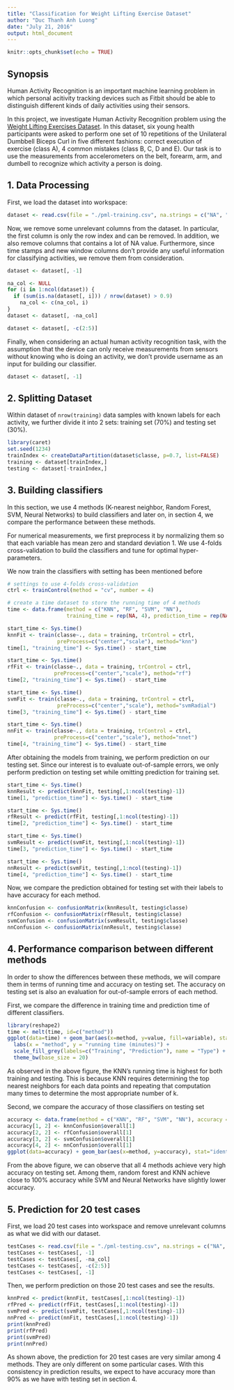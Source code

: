 ```yaml
---
title: "Classification for Weight Lifting Exercise Dataset"
author: "Duc Thanh Anh Luong"
date: "July 21, 2016"
output: html_document
---
```


```r
knitr::opts_chunk$set(echo = TRUE)
```

## Synopsis

Human Activity Recognition is an important machine learning problem in which personal acitivity tracking devices such as Fitbit should be able to distinguish different kinds of daily activities using their sensors. 

In this project, we investigate Human Activity Recognition problem using the [Weight Lifting Exercises Dataset](http://groupware.les.inf.puc-rio.br/har#weight_lifting_exercises). In this dataset, six young health participants were asked to perform one set of 10 repetitions of the Unilateral Dumbbell Biceps Curl in five different fashions: correct execution of exercise (class A), 4 common mistakes (class B, C, D and E). Our task is to use the measurements from accelerometers on the belt, forearm, arm, and dumbell to recognize which activity a person is doing.

## 1. Data Processing

First, we load the dataset into workspace:

```r
dataset <- read.csv(file = "./pml-training.csv", na.strings = c("NA", ""))
```

Now, we remove some unrelevant columns from the dataset. In particular, the first column is only the row index and can be removed. In addition, we also remove columns that contains a lot of NA value. Furthermore, since time stamps and new window columns don't provide any useful information for classifying activities, we remove them from consideration.

```r
dataset <- dataset[, -1]

na_col <- NULL
for (i in 1:ncol(dataset)) {
  if (sum(is.na(dataset[, i])) / nrow(dataset) > 0.9)
    na_col <- c(na_col, i)
}
dataset <- dataset[, -na_col]

dataset <- dataset[, -c(2:5)]
```

Finally, when considering an actual human activity recognition task, with the assumption that the device can only receive measurements from sensors without knowing who is doing an activity, we don't provide username as an input for building our classifier. 

```r
dataset <- dataset[, -1]
```

## 2. Splitting Dataset

Within dataset of `nrow(training)` data samples with known labels for each activity, we further divide it into 2 sets: training set (70%) and testing set (30%).

```r
library(caret)
set.seed(1234)
trainIndex <- createDataPartition(dataset$classe, p=0.7, list=FALSE) 
training <- dataset[trainIndex,]
testing <- dataset[-trainIndex,]
```

## 3. Building classifiers

In this section, we use 4 methods (K-nearest neighbor, Random Forest, SVM, Neural Networks) to build classifiers and later on, in section 4, we compare the performance between these methods. 

For numerical measurements, we first preprocess it by normalizing them so that each variable has mean zero and standard deviation 1. We use 4-folds cross-validation to build the classifiers and tune for optimal hyper-parameters.

We now train the classifiers with setting has been mentioned before

```r
# settings to use 4-folds cross-validation
ctrl <- trainControl(method = "cv", number = 4)

# create a time dataset to store the running time of 4 methods
time <- data.frame(method = c("KNN", "RF", "SVM", "NN"),
                   training_time = rep(NA, 4), prediction_time = rep(NA, 4))

start_time <- Sys.time()
knnFit <- train(classe~., data = training, trControl = ctrl, 
                preProcess=c("center","scale"), method="knn")
time[1, "training_time"] <- Sys.time() - start_time

start_time <- Sys.time()
rfFit <- train(classe~., data = training, trControl = ctrl, 
               preProcess=c("center","scale"), method="rf")
time[2, "training_time"] <- Sys.time() - start_time

start_time <- Sys.time()
svmFit <- train(classe~., data = training, trControl = ctrl, 
                preProcess=c("center","scale"), method="svmRadial")
time[3, "training_time"] <- Sys.time() - start_time

start_time <- Sys.time()
nnFit <- train(classe~., data = training, trControl = ctrl, 
               preProcess=c("center","scale"), method="nnet") 
time[4, "training_time"] <- Sys.time() - start_time
```

After obtaining the models from training, we perform prediction on our testing set. Since our interest is to evaluate out-of-sample errors, we only perform prediction on testing set while omitting prediction for training set.

```r
start_time <- Sys.time()
knnResult <- predict(knnFit, testing[,1:ncol(testing)-1])
time[1, "prediction_time"] <- Sys.time() - start_time

start_time <- Sys.time()
rfResult <- predict(rfFit, testing[,1:ncol(testing)-1])
time[2, "prediction_time"] <- Sys.time() - start_time

start_time <- Sys.time()
svmResult <- predict(svmFit, testing[,1:ncol(testing)-1])
time[3, "prediction_time"] <- Sys.time() - start_time

start_time <- Sys.time()
nnResult <- predict(svmFit, testing[,1:ncol(testing)-1])
time[4, "prediction_time"] <- Sys.time() - start_time
```

Now, we compare the prediction obtained for testing set with their labels to have accuracy for each method.

```r
knnConfusion <- confusionMatrix(knnResult, testing$classe)
rfConfusion <- confusionMatrix(rfResult, testing$classe)
svmConfusion <- confusionMatrix(svmResult, testing$classe)
nnConfusion <- confusionMatrix(nnResult, testing$classe)
```

## 4. Performance comparison between different methods

In order to show the differences between these methods, we will compare them in terms of running time and accuracy on testing set. The accuracy on testing set is also an evaluation for out-of-sample errors of each method.

First, we compare the difference in training time and prediction time of different classifiers.

```r
library(reshape2)
time <- melt(time, id=c("method"))
ggplot(data=time) + geom_bar(aes(x=method, y=value, fill=variable), stat = "identity") +
  labs(x = "method", y = "running time (minutes)") +
  scale_fill_grey(labels=c("Training", "Prediction"), name = "Type") + 
  theme_bw(base_size = 20)
```

As observed in the above figure, the KNN's running time is highest for both training and testing. This is because KNN requires determining the top nearest neighbors for each data points and repeating that computation many times to determine the most appropriate number of k. 

Second, we compare the accuracy of those classifiers on testing set

```r
accuracy <- data.frame(method = c("KNN", "RF", "SVM", "NN"), accuracy = rep(NA, 4))
accuracy[1, 2] <- knnConfusion$overall[1]
accuracy[2, 2] <- rfConfusion$overall[1]
accuracy[3, 2] <- svmConfusion$overall[1]
accuracy[4, 2] <- nnConfusion$overall[1]
ggplot(data=accuracy) + geom_bar(aes(x=method, y=accuracy), stat="identity")
```

From the above figure, we can observe that all 4 methods achieve very high accuracy on testing set. Among them, random forest and KNN achieve close to 100% accuracy while SVM and Neural Networks have slightly lower accuracy.

## 5. Prediction for 20 test cases

First, we load 20 test cases into workspace and remove unrelevant columns as what we did with our dataset.

```r
testCases <- read.csv(file = "./pml-testing.csv", na.strings = c("NA", ""))
testCases <- testCases[, -1]
testCases <- testCases[, -na_col]
testCases <- testCases[, -c(2:5)]
testCases <- testCases[, -1]
```

Then, we perform prediction on those 20 test cases and see the results.

```r
knnPred <- predict(knnFit, testCases[,1:ncol(testing)-1])
rfPred <- predict(rfFit, testCases[,1:ncol(testing)-1])
svmPred <- predict(svmFit, testCases[,1:ncol(testing)-1])
nnPred <- predict(nnFit, testCases[,1:ncol(testing)-1])
print(knnPred)
print(rfPred)
print(svmPred)
print(nnPred)
```

As shown above, the prediction for 20 test cases are very similar among 4 methods. They are only different on some particular cases. With this consistency in prediction results, we expect to have accuracy more than 90% as we have with testing set in section 4.
